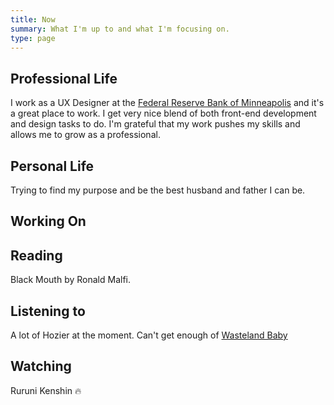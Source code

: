 ```yaml
---
title: Now
summary: What I'm up to and what I'm focusing on.
type: page
---
```


## Professional Life

I work as a UX Designer at the [Federal Reserve Bank of Minneapolis](https://www.minneapolisfed.org/) and it's a great place to work. I get very nice blend of both front-end development and design tasks to do. I'm grateful that my work pushes my skills and allows me to grow as a professional.

## Personal Life

Trying to find my purpose and be the best husband and father I can be.

## Working On

## Reading

Black Mouth by Ronald Malfi.

## Listening to

A lot of Hozier at the moment. Can't get enough of [Wasteland Baby](https://open.spotify.com/album/4qpvDzPCm5PLNLNINaEWM5?si=LMj3yAqiQjmGNTRfkaRdLw)

## Watching

Ruruni Kenshin 🔥
